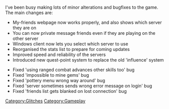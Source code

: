 {{Update|date = 10 May 2001}}

I've been busy making lots of minor alterations and bugfixes to the game. The main changes are: 

*My-friends webpage now works properly, and also shows which server they are on 
*You can now private message friends even if they are playing on the other server 
*Windows client now lets you select which server to use 
*Reorganised the stats list to prepare for coming updates 
*Improved speed and reliability of the servers 
*Introduced new quest-point system to replace the old 'influence' system 


*Fixed 'using ranged combat advances other skills too' bug 
*Fixed 'impossible to mine gems' bug 
*Fixed 'pottery menu wrong way around' bug 
*Fixed 'server sometimes sends wrong error message on login' bug 
*Fixed 'friends list gets blanked on lost connection' bug

[[Category:Updates|{{PAGENAME}}]]
[[Category:Glitches]]
[[Category:Gameplay]]
